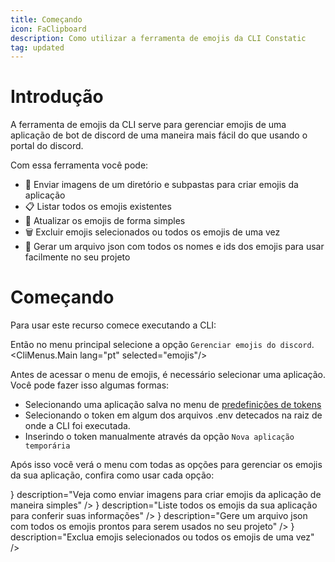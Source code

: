 ```yaml
---
title: Começando
icon: FaClipboard
description: Como utilizar a ferramenta de emojis da CLI Constatic
tag: updated
---
```


# Introdução

A ferramenta de emojis da CLI serve para gerenciar emojis de uma aplicação de bot de discord de uma maneira mais fácil do que usando o portal do discord.

Com essa ferramenta você pode:
- 📂 Enviar imagens de um diretório e subpastas para criar emojis da aplicação
- 📋 Listar todos os emojis existentes
- 🔄 Atualizar os emojis de forma simples
- 🗑️ Excluir emojis selecionados ou todos os emojis de uma vez
- 📝 Gerar um arquivo json com todos os nomes e ids dos emojis para usar facilmente no seu projeto

# Começando

Para usar este recurso comece executando a CLI:

<CliCommand packageName="constatic@latest" />

Então no menu principal selecione a opção `Gerenciar emojis do discord`.
<CliMenus.Main lang="pt" selected="emojis"/>

Antes de acessar o menu de emojis, é necessário selecionar uma aplicação.
Você pode fazer isso algumas formas:

- Selecionando uma aplicação salva no menu de [predefinições de tokens](/docs/presets/tokens)
- Selecionando o token em algum dos arquivos .env detecados na raiz de onde a CLI foi executada.
- Inserindo o token manualmente através da opção `Nova aplicação temporária`

Após isso você verá o menu com todas as opções para gerenciar os emojis da sua aplicação, confira como usar cada opção:

<Cards className="lg:grid-cols-2">
	<Card
		href="/docs/emojis/upload"
		title="Enviando emojis"
		icon={<icons.HiUpload/>}
		description="Veja como enviar imagens para criar emojis da aplicação de maneira simples"
	/>
	<Card
		href="/docs/emojis/list"
		title="Listando emojis"
		icon={<icons.FaRegListAlt/>}
		description="Liste todos os emojis da sua aplicação para conferir suas informações"
	/>
	<Card
		href="/docs/emojis/file"
		title="Arquivo de emojis"
		icon={<icons.FaFileDownload/>}
		description="Gere um arquivo json com todos os emojis prontos para serem usados no seu projeto"
	/>
	<Card
		href="/docs/emojis/delete"
		title="Deletando emojis"
		icon={<icons.FaTrashAlt/>}
		description="Exclua emojis selecionados ou todos os emojis de uma vez"
	/>
</Cards>
